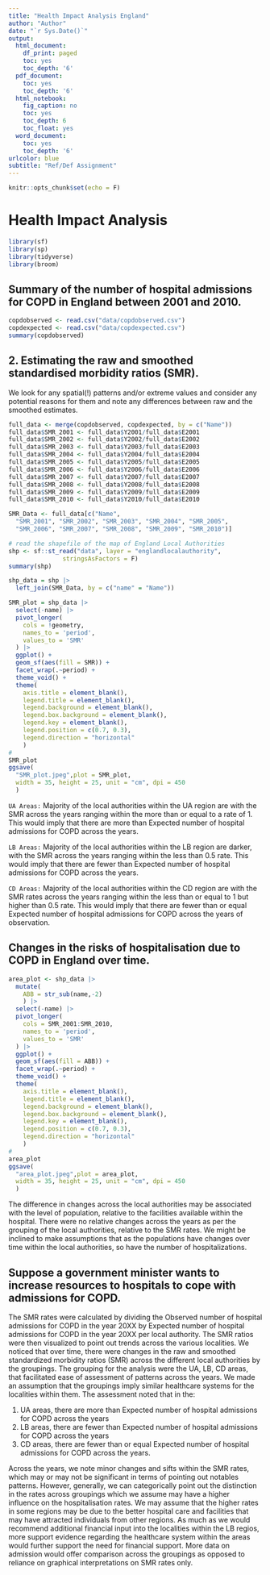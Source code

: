 ```yaml
---
title: "Health Impact Analysis England"
author: "Author"
date: "`r Sys.Date()`"
output:
  html_document:
    df_print: paged
    toc: yes
    toc_depth: '6'
  pdf_document:
    toc: yes
    toc_depth: '6'
  html_notebook:
    fig_caption: no
    toc: yes
    toc_depth: 6
    toc_float: yes
  word_document:
    toc: yes
    toc_depth: '6'
urlcolor: blue
subtitle: "Ref/Def Assignment"
---
```


\newpage

```r
knitr::opts_chunk$set(echo = F)
```

\newpage

# Health Impact Analysis

```r
library(sf)
library(sp)
library(tidyverse)
library(broom)
```

## Summary of the number of hospital admissions for COPD in England between 2001 and 2010.

```r
copdobserved <- read.csv("data/copdobserved.csv")
copdexpected <- read.csv("data/copdexpected.csv")
summary(copdobserved)
```

\newpage
## 2. Estimating the raw and smoothed standardised morbidity ratios (SMR). 

We look for any spatial(!) patterns and/or extreme values and consider any potential reasons for them and note any differences between raw and the smoothed estimates.


```r
full_data <- merge(copdobserved, copdexpected, by = c("Name"))
full_data$SMR_2001 <- full_data$Y2001/full_data$E2001
full_data$SMR_2002 <- full_data$Y2002/full_data$E2002
full_data$SMR_2003 <- full_data$Y2003/full_data$E2003
full_data$SMR_2004 <- full_data$Y2004/full_data$E2004
full_data$SMR_2005 <- full_data$Y2005/full_data$E2005
full_data$SMR_2006 <- full_data$Y2006/full_data$E2006
full_data$SMR_2007 <- full_data$Y2007/full_data$E2007
full_data$SMR_2008 <- full_data$Y2008/full_data$E2008
full_data$SMR_2009 <- full_data$Y2009/full_data$E2009
full_data$SMR_2010 <- full_data$Y2010/full_data$E2010

SMR_Data <- full_data[c("Name",
  "SMR_2001", "SMR_2002", "SMR_2003", "SMR_2004", "SMR_2005", 
  "SMR_2006", "SMR_2007", "SMR_2008", "SMR_2009", "SMR_2010")]
```

```r
# read the shapefile of the map of England Local Authorities
shp <- sf::st_read("data", layer = "englandlocalauthority", 
               stringsAsFactors = F)
summary(shp)
```

```r
shp_data = shp |> 
  left_join(SMR_Data, by = c("name" = "Name"))
```


```r
SMR_plot = shp_data |> 
  select(-name) |> 
  pivot_longer(
    cols = !geometry,
    names_to = 'period',
    values_to = 'SMR'
  ) |>
  ggplot() +
  geom_sf(aes(fill = SMR)) +
  facet_wrap(.~period) +
  theme_void() +
  theme(
    axis.title = element_blank(),
    legend.title = element_blank(),
    legend.background = element_blank(),
    legend.box.background = element_blank(),
    legend.key = element_blank(),
    legend.position = c(0.7, 0.3),
    legend.direction = "horizontal"
    )
#
SMR_plot
ggsave(
  "SMR_plot.jpeg",plot = SMR_plot, 
  width = 35, height = 25, unit = "cm", dpi = 450
  )
```


`UA Areas:` Majority of the local authorities within the UA region are with the SMR across the years ranging within the more than or equal to a rate of 1. This would imply that there are more than Expected number of hospital admissions for COPD across the years. 

`LB Areas:` Majority of the local authorities within the LB region are darker, with the SMR across the years ranging within the less than 0.5 rate. This would imply that there are fewer than Expected number of hospital admissions for COPD across the years. 

`CD Areas:` Majority of the local authorities within the CD region are with the SMR rates across the years ranging within the less than or equal to 1 but higher than 0.5 rate. This would imply that there are fewer than or equal Expected number of hospital admissions for COPD across the years of observation. 

\newpage
## Changes in the risks of hospitalisation due to COPD in England over time.

```r
area_plot <- shp_data |> 
  mutate(
    ABB = str_sub(name,-2)
    ) |>
  select(-name) |> 
  pivot_longer(
    cols = SMR_2001:SMR_2010,
    names_to = 'period',
    values_to = 'SMR'
  ) |>
  ggplot() +
  geom_sf(aes(fill = ABB)) +
  facet_wrap(.~period) +
  theme_void() +
  theme(
    axis.title = element_blank(),
    legend.title = element_blank(),
    legend.background = element_blank(),
    legend.box.background = element_blank(),
    legend.key = element_blank(),
    legend.position = c(0.7, 0.3),
    legend.direction = "horizontal"
    )
#
area_plot
ggsave(
  "area_plot.jpeg",plot = area_plot, 
  width = 35, height = 25, unit = "cm", dpi = 450
  )
```


The difference in changes across the local authorities may be associated with the level of population, relative to the facilities available within the hospital. There were no relative changes across the years as per the grouping of the local authorities, relative to the SMR rates. We might be inclined to make assumptions that as the populations have changes over time within the local authorities, so have the number of hospitalizations.

\newpage
## Suppose a government minister wants to increase resources to hospitals to cope with admissions for COPD. 

The SMR rates were calculated by dividing the Observed number of hospital admissions for COPD in the year 20XX by Expected number of hospital admissions for COPD in the year 20XX per local authority. The SMR ratios were then visualized to point out trends across the various localities. We noticed that over time, there were changes in the raw and smoothed standardized morbidity ratios (SMR) across the different local authorities by the groupings. The grouping for the analysis were the UA, LB, CD areas, that facilitated ease of assessment of patterns across the years. We made an assumption that the groupings imply similar healthcare systems for the localities within them. The assessment noted that in the:

1. UA areas, there are more than Expected number of hospital admissions for COPD across the years
2. LB areas, there are fewer than Expected number of hospital admissions for COPD across the years
3. CD areas, there are fewer than or equal Expected number of hospital admissions for COPD across the years.

Across the years, we note minor changes and sifts within the SMR rates, which may or may not be significant in terms of pointing out notables patterns. However, generally, we can categorically point out the distinction in the rates across groupings which we assume may have a higher influence on the hospitalisation rates. We may assume that the higher rates in some regions may be due to the better hospital care and facilities that may have attracted individuals from other regions. As much as we would recommend additional financial input into the localities within the LB regios, more support evidence regarding the healthcare system within the areas would further support the need for financial support. More data on admission would offer comparison across the groupings as opposed to reliance on graphical interpretations on SMR rates only.

